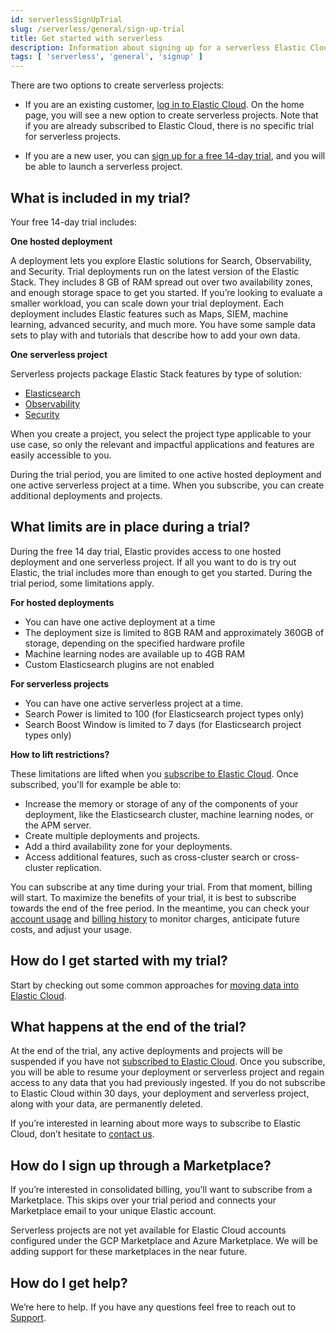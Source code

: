 ```yaml
---
id: serverlessSignUpTrial
slug: /serverless/general/sign-up-trial
title: Get started with serverless 
description: Information about signing up for a serverless Elastic Cloud trial
tags: [ 'serverless', 'general', 'signup' ]
---
```


There are two options to create serverless projects:

- If you are an existing customer, [log in to Elastic Cloud](https://cloud.elastic.co/login). On the home page, you will see a new option to create serverless projects. Note that if you are already subscribed to Elastic Cloud, there is no specific trial for serverless projects. 

- If you are a new user, you can [sign up for a free 14-day trial](https://cloud.elastic.co/registration), and you will be able to launch a serverless project.

## What is included in my trial?

Your free 14-day trial includes:

**One hosted deployment**

 A deployment lets you explore Elastic solutions for Search, Observability, and Security. Trial deployments run on the latest version of the Elastic Stack. They includes 8 GB of RAM spread out over two availability zones, and enough storage space to get you started. If you’re looking to evaluate a smaller workload, you can scale down your trial deployment.
Each deployment includes Elastic features such as Maps, SIEM, machine learning, advanced security, and much more. You have some sample data sets to play with and tutorials that describe how to add your own data.

**One serverless project**

 Serverless projects package Elastic Stack features by type of solution: 

- [Elasticsearch](https://docs.elastic.co/serverless/elasticsearch/what-is-elasticsearch-serverless)
- [Observability](https://docs.elastic.co/serverless/observability/what-is-observability-serverless)
- [Security](https://docs.elastic.co/serverless/security/what-is-security-serverless)

When you create a project, you select the project type applicable to your use case, so only the relevant and impactful applications and features are easily accessible to you.

<DocCallOut color="success" title="">
	During the trial period, you are limited to one active hosted deployment and one active serverless project at a time. When you subscribe, you can create additional deployments and projects.
</DocCallOut>

## What limits are in place during a trial?

During the free 14 day trial, Elastic provides access to one hosted deployment and one serverless project. If all you want to do is try out Elastic, the trial includes more than enough to get you started. During the trial period, some limitations apply.

**For hosted deployments**

- You can have one active deployment at a time
- The deployment size is limited to 8GB RAM and approximately 360GB of storage, depending on the specified hardware profile
- Machine learning nodes are available up to 4GB RAM
- Custom Elasticsearch plugins are not enabled

**For serverless projects**

- You can have one active serverless project at a time.
- Search Power is limited to 100 (for Elasticsearch project types only)
- Search Boost Window is limited to 7 days (for Elasticsearch project types only)

**How to lift restrictions?**

These limitations are lifted when you [subscribe to Elastic Cloud](https://www.elastic.co/guide/en/cloud/current/ec-billing-details.html). Once subscribed, you'll for example be able to:

- Increase the memory or storage of any of the components of your deployment, like the Elasticsearch cluster, machine learning nodes, or the APM server.
- Create multiple deployments and projects.
- Add a third availability zone for your deployments.
- Access additional features, such as cross-cluster search or cross-cluster replication.

You can subscribe at any time during your trial. From that moment, billing will start. To maximize the benefits of your trial, it is best to subscribe towards the end of the free period. In the meantime, you can check your [account usage](https://www.elastic.co/guide/en/cloud/current/ec-account-usage.html) and [billing history](https://www.elastic.co/guide/en/cloud/current/ec-billing-history.html) to monitor charges, anticipate future costs, and adjust your usage.

## How do I get started with my trial?

Start by checking out some common approaches for [moving data into Elastic Cloud](https://www.elastic.co/guide/en/cloud/current/ec-cloud-ingest-data.html#ec-ingest-methods).

## What happens at the end of the trial?

At the end of the trial, any active deployments and projects will be suspended if you have not [subscribed to Elastic Cloud](https://www.elastic.co/guide/en/cloud/current/ec-billing-details.html). Once you subscribe, you will be able to resume your deployment or serverless project and regain access to any data that you had previously ingested. If you do not subscribe to Elastic Cloud within 30 days, your deployment and serverless project, along with your data, are permanently deleted.

If you’re interested in learning about more ways to subscribe to Elastic Cloud, don’t hesitate to [contact us](https://www.elastic.co/contact).

## How do I sign up through a Marketplace?

If you’re interested in consolidated billing, you’ll want to subscribe from a Marketplace. This skips over your trial period and connects your Marketplace email to your unique Elastic account.

<DocCallOut title="">
	Serverless projects are not yet available for Elastic Cloud accounts configured under the GCP Marketplace and Azure Marketplace. We will be adding support for these marketplaces in the near future.
</DocCallOut>

## How do I get help?

We’re here to help. If you have any questions feel free to reach out to [Support](https://cloud.elastic.co/support).